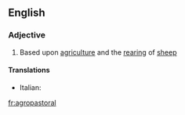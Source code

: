 ==English==

===Adjective===
{{en-adj|-}}

# Based upon [[agriculture]] and the [[rearing]] of [[sheep]]

====Translations====
{{top}}
* Italian: {{t-|it|agropastorale}}
{{mid}}

{{bottom}}

[[fr:agropastoral]]